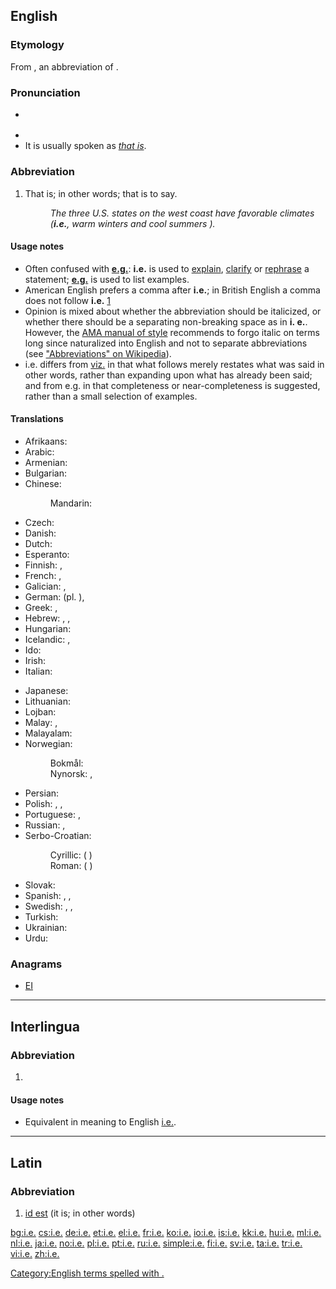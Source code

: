 {{also|Appendix:Variations of "ie"}}
==English==

===Etymology===
From {{etyl|la|en}} {{m|la|i.e.}}, an abbreviation of {{m|la|id est||it is}}.

===Pronunciation===
* {{a|RP|US}} {{IPA|/ˌaɪˈiː/|lang=en}}
* {{audio|en-us-i.e..ogg|Audio (US)|lang=en}}
* It is usually spoken as ''[[that is]]''.

===Abbreviation===
{{rfc-header|Abbreviation}}
{{head|en|abbreviation}}

# {{label|en|[[initialism]]}} That is; in other words; that is to say.
#: ''The three U.S. states on the west coast have favorable climates ('''i.e.''', warm winters and cool summers ).''

====Usage notes====
* Often confused with '''[[e.g.]]''': '''i.e.''' is used to [[explain]], [[clarify]] or [[rephrase]] a statement; '''[[e.g.]]''' is used to list examples.
* American English prefers a comma after '''i.e.'''; in British English a comma does not follow '''i.e.''' [http://dictionary.reference.com/help/faq/language/g58.html]
* Opinion is mixed about whether the abbreviation should be italicized, or whether there should be a separating non-breaking space as in '''i.&nbsp;e.'''. However, the [[wikipedia:AMA Manual of Style|AMA manual of style]] recommends to forgo italic on terms long since naturalized into English and not to separate abbreviations (see [[wikipedia:Abbreviations|"Abbreviations" on Wikipedia]]).
* i.e. differs from [[viz.]] in that what follows merely restates what was said in other words, rather than expanding upon what has already been said; and from e.g. in that completeness or near-completeness is suggested, rather than a small selection of examples.

====Translations====
{{trans-top|that is}}
* Afrikaans: {{t|af|d.w.s.}}
* Arabic: {{t|ar|يَعْنِي}}
* Armenian: {{t+|hy|այսինքն}}
* Bulgarian: {{t|bg|т.е.|sc=Cyrl}}
* Chinese:
*: Mandarin: {{t+|cmn|也就是|sc=Hani}}
* Czech: {{t+|cs|tj.}}
* Danish: {{t+|da|dvs.}}
* Dutch: {{t+|nl|d.w.z.}}
* Esperanto: {{t|eo|t.e.}}
* Finnish: {{t+|fi|l.}}<!-- [[eli]] -->, {{t+|fi|ts.}}
* French: {{t+|fr|c.-à-d.}}, {{t+|fr|c'est-à-dire}}
* Galician: {{t+|gl|é dicir}}, {{t|gl|ou sexa}}
* German: {{t+|de|d. i.}} (pl. {{t|de|d. s.}}), {{t+|de|d. h.}}
* Greek: {{t+|el|δηλ.}}, {{t+|el|δηλαδή}}
* Hebrew: {{t|he|דהיינו|tr=deháinu}}, {{t|he|כלומר|tr=klomár}}, {{t|he|זאת אומרת|tr=zót oméret}}
* Hungarian: {{t+|hu|azaz}}
* Icelandic: {{t+|is|þ.e.}} <!-- [[það]] [[er]] -->, {{t+|is|þ.e.a.s.}} <!-- [[það]] [[er]] [[að]] [[segja]] -->
* Ido: {{t+|io|c.e.}}
* Irish: {{t|ga|.i.}}<!-- {{qualifier|{{t|ga|eadhon}}}} -->
* Italian: {{t+|it|cioè}}
{{trans-mid}}
* Japanese: {{t+|ja|すなわち|tr=sunawachi|sc=Jpan}}
* Lithuanian: {{t|lt|t.y.}} {{qualifier|initialism}}
* Lojban: {{t|jbo|va'i}}
* Malay: {{t|ms|iaitu}}, {{t|ms|yakni}}
* Malayalam: {{t|ml|അതായത്|sc=Mlym}}
* Norwegian:
*: Bokmål: {{t+|nb|dvs.}}
*: Nynorsk: {{t|nn|d.e.}}, {{t|nn|dvs.}}
* Persian: {{t+|fa|یعنی|tr=ya'ni|sc=fa-Arab}}
* Polish: {{t+|pl|tzn.}}, {{t+|pl|tj.}}, {{t+|pl|czyli}}
* Portuguese: {{t+|pt|isto é}}, {{t+|pt|ou seja}}
* Russian: {{t+|ru|т. е.}}, {{t+|ru|то́ есть|sc=Cyrl}}
* Serbo-Croatian:
*: Cyrillic: {{t|sh|тј.|sc=Cyrl}} ({{l|sh|то}} {{l|sh|јест}})
*: Roman: {{t|sh|tj.}} ({{l|sh|tȏ}} {{l|sh|jȅst}})
* Slovak: {{t|sk|čiže}}
* Spanish: {{t+|es|es decir}}, {{t|es|a saber}}, {{t|es|o sea}}
* Swedish: {{t+|sv|dvs}}, {{t+|sv|d v s}}, {{t+|sv|d.v.s.}}
* Turkish: {{t+|tr|yani}}
* Ukrainian: {{t+|uk|то́бто|sc=Cyrl}}
* Urdu: {{t|ur|يعني|sc=ur-Arab}}
{{trans-bottom}}

===Anagrams===
* [[EI#English|EI]]

[[Category:English terms spelled with .]]

----

==Interlingua==

===Abbreviation===
{{rfc-header|Abbreviation}}
{{head|ia|abbreviation}}

# {{abbreviation of|isto es|lang=ia}}

====Usage notes====
* Equivalent in meaning to English [[#English|i.e.]].

----

==Latin==

===Abbreviation===
{{rfc-header|Abbreviation}}
{{head|la|abbreviation}}

# [[id est]] (it is; in other words)

[[bg:i.e.]]
[[cs:i.e.]]
[[de:i.e.]]
[[et:i.e.]]
[[el:i.e.]]
[[fr:i.e.]]
[[ko:i.e.]]
[[io:i.e.]]
[[is:i.e.]]
[[kk:i.e.]]
[[hu:i.e.]]
[[ml:i.e.]]
[[nl:i.e.]]
[[ja:i.e.]]
[[no:i.e.]]
[[pl:i.e.]]
[[pt:i.e.]]
[[ru:i.e.]]
[[simple:i.e.]]
[[fi:i.e.]]
[[sv:i.e.]]
[[ta:i.e.]]
[[tr:i.e.]]
[[vi:i.e.]]
[[zh:i.e.]]